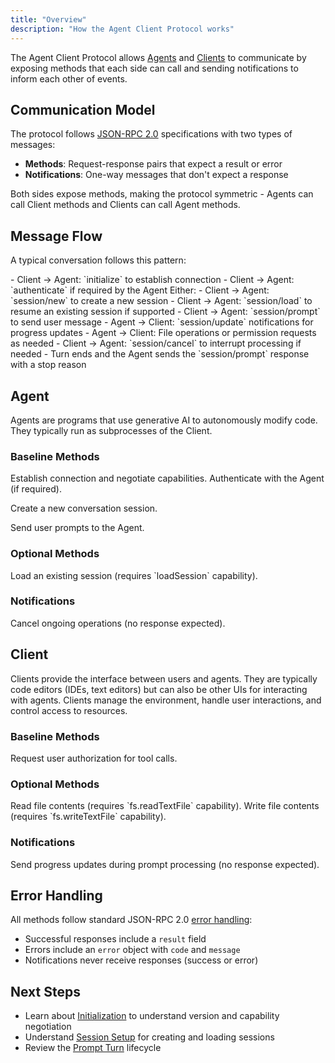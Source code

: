 ```yaml
---
title: "Overview"
description: "How the Agent Client Protocol works"
---
```


The Agent Client Protocol allows [Agents](#agent) and [Clients](#client) to communicate by exposing methods that each side can call and sending notifications to inform each other of events.

## Communication Model

The protocol follows [JSON-RPC 2.0](https://www.jsonrpc.org/specification) specifications with two types of messages:

- **Methods**: Request-response pairs that expect a result or error
- **Notifications**: One-way messages that don't expect a response

Both sides expose methods, making the protocol symmetric - Agents can call Client methods and Clients can call Agent methods.

## Message Flow

A typical conversation follows this pattern:

<Steps>
<Step title="Initialization Phase">
   - Client → Agent: `initialize` to establish connection
   - Client → Agent: `authenticate` if required by the Agent
</Step>

<Step title="Session Setup">
  Either: - Client → Agent: `session/new` to create a new session - Client →
  Agent: `session/load` to resume an existing session if supported
</Step>

<Step title="Prompt Turn">
   - Client → Agent: `session/prompt` to send user message
   - Agent → Client: `session/update` notifications for progress updates
   - Agent → Client: File operations or permission requests as needed
   - Client → Agent: `session/cancel` to interrupt processing if needed
   - Turn ends and the Agent sends the `session/prompt` response with a stop reason
</Step>
</Steps>

## Agent

Agents are programs that use generative AI to autonomously modify code. They typically run as subprocesses of the Client.

### Baseline Methods

<ParamField path="initialize">
  Establish connection and negotiate capabilities.
</ParamField>

<ParamField path="authenticate">
  Authenticate with the Agent (if required).
</ParamField>

<ParamField path="session/new">Create a new conversation session.</ParamField>

<ParamField path="session/prompt">Send user prompts to the Agent.</ParamField>

### Optional Methods

<ParamField path="session/load">
  Load an existing session (requires `loadSession` capability).
</ParamField>

### Notifications

<ParamField path="session/cancel">
  Cancel ongoing operations (no response expected).
</ParamField>

## Client

Clients provide the interface between users and agents. They are typically code editors (IDEs, text editors) but can also be other UIs for interacting with agents. Clients manage the environment, handle user interactions, and control access to resources.

### Baseline Methods

<ParamField path="session/request_permission">
  Request user authorization for tool calls.
</ParamField>

### Optional Methods

<ParamField path="fs/read_text_file">
  Read file contents (requires `fs.readTextFile` capability).
</ParamField>

<ParamField path="fs/write_text_file">
  Write file contents (requires `fs.writeTextFile` capability).
</ParamField>

### Notifications

<ParamField path="session/update">
  Send progress updates during prompt processing (no response expected).
</ParamField>

## Error Handling

All methods follow standard JSON-RPC 2.0 [error handling](https://www.jsonrpc.org/specification#error_object):

- Successful responses include a `result` field
- Errors include an `error` object with `code` and `message`
- Notifications never receive responses (success or error)

## Next Steps

- Learn about [Initialization](./initialization) to understand version and capability negotiation
- Understand [Session Setup](./session-setup) for creating and loading sessions
- Review the [Prompt Turn](./prompt-turn) lifecycle
